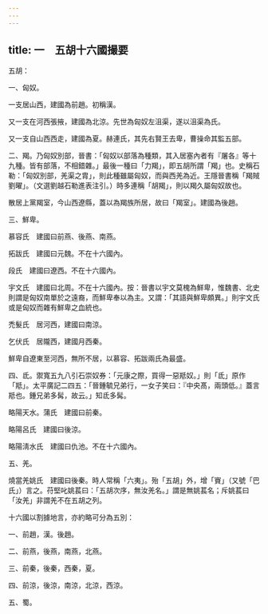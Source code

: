 ```yaml
---
---
---
```

title: 一　五胡十六國撮要
---




五胡：

一、匈奴。

一支居山西，建國為前趙。初稱漢。

又一支在河西張掖，建國為北涼。先世為匈奴左沮渠，遂以沮渠為氏。

又一支自山西西走，建國為夏。赫連氏，其先右賢王去卑，曹操命其監五部。

二、羯。乃匈奴別部，晉書：「匈奴以部落為種類，其入居塞內者有『屠各』等十九種。皆有部落，不相錯雜。」最後一種曰「力羯」，即五胡所謂「羯」也。史稱石勒：「匈奴別部，羌渠之胄」，則此種雖屬匈奴，而與西羌為近。王隱晉書稱「羯賊劉曜」。（文選劉越石勒進表注引。）時多連稱「胡羯」，則以羯久屬匈奴故也。

散居上黨羯室，今山西遼縣，蓋以為羯族所居，故曰「羯室」。建國為後趙。

三、鮮卑。

慕容氏　建國曰前燕、後燕、南燕。

拓跋氏　建國曰元魏。不在十六國內。

段氏　建國曰遼西。不在十六國內。

宇文氏　建國曰北周。不在十六國內。按：晉書以宇文莫槐為鮮卑，惟魏書、北史則謂是匈奴南單於之遠裔，而鮮卑奉以為主。又謂：「其語與鮮卑頗異。」則宇文氏或是匈奴而雜有鮮卑之血統也。

禿髮氏　居河西，建國曰南涼。

乞伏氏　居隴西，建國月西秦。

鮮卑自遼東至河西，無所不居，以慕容、拓跋兩氏為最盛。

四、氐。禦寬五九八引石崇奴券：「元康之際，買得一惡羝奴。」則「氐」原作「羝」。太平廣記二四五：「晉鍾毓兄弟行，一女子笑曰：『中央髙，兩頭低。』蓋言羝也。鍾兄弟多髯，故云。」知氐多髯。

略陽天水。蒲氏　建國曰前秦。

略陽呂氏　建國曰後涼。

略陽淸水氏　建國曰仇池。不在十六國內。

五、羌。

燒當羌姚氏　建國曰後秦。時人常稱「六夷」。殆「五胡」外，增「賨」（又號「巴氏」）言之。苻堅叱姚萇曰：「五胡次序，無汝羌名。」謂是無姚萇名；斥姚萇曰「汝羌」非謂羌不在五胡之列。

十六國以割據地言，亦約略可分為五別：

一、前趙，漢。後趙。

二、前燕，後燕，南燕，北燕。

三、前秦，後秦，西秦，夏。

四、前涼，後涼，南涼，北涼，西涼。

五、蜀。